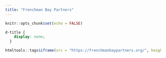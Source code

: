 ```yaml
---
title: "Frenchman Bay Partners"
---
```


```r
knitr::opts_chunk$set(echo = FALSE)
```
```css
d-title {
    display: none;
  }
```
```r
htmltools::tags$iframe(src = "https://frenchmanbaypartners.org/", height = "3000px", width = "100%", `data-external` = "1")
```

